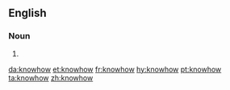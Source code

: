 {{also|know-how}}
==English==

===Noun===
{{en-noun|~}}

# {{alternative spelling of|know-how|lang=en}}

[[da:knowhow]]
[[et:knowhow]]
[[fr:knowhow]]
[[hy:knowhow]]
[[pt:knowhow]]
[[ta:knowhow]]
[[zh:knowhow]]